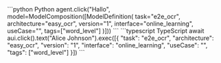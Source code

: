 <CodeGroup>
```python Python
    agent.click("Hallo", model=ModelComposition([ModelDefinition(
                task="e2e_ocr",
                architecture="easy_ocr",
                version="1",
                interface="online_learning",
                useCase="<your-workspace-id>",
                tags=["word_level"]
            )]))
    ```
    ```typescript TypeScript
    await aui.click().text("Alice Johnson").exec([{
        "task": "e2e_ocr",
        "architecture": "easy_ocr",
        "version": "1",
        "interface": "online_learning",
        "useCase": "<your-workspace-id>",
        "tags": ["word_level"]
    }])
    ```        
</CodeGroup>